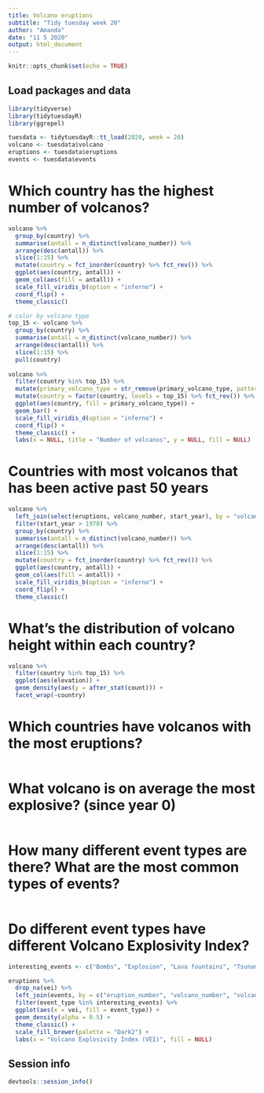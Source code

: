 ```yaml
---
title: Volcano eruptions
subtitle: "Tidy tuesday week 20"
author: "Amanda"
date: "11 5 2020"
output: html_document
---
```


```r
knitr::opts_chunk$set(echo = TRUE)
```

## Load packages and data

```r

library(tidyverse)
library(tidytuesdayR)
library(ggrepel)

tuesdata <- tidytuesdayR::tt_load(2020, week = 20)
volcano <- tuesdata$volcano
eruptions <- tuesdata$eruptions
events <- tuesdata$events
```

# Which country has the highest number of volcanos?
```r
volcano %>% 
  group_by(country) %>%
  summarise(antall = n_distinct(volcano_number)) %>% 
  arrange(desc(antall)) %>%
  slice(1:15) %>% 
  mutate(country = fct_inorder(country) %>% fct_rev()) %>%
  ggplot(aes(country, antall)) +
  geom_col(aes(fill = antall)) +
  scale_fill_viridis_b(option = "inferno") +
  coord_flip() +
  theme_classic()

# color by volcano type
top_15 <- volcano %>% 
  group_by(country) %>%
  summarise(antall = n_distinct(volcano_number)) %>% 
  arrange(desc(antall)) %>%
  slice(1:15) %>% 
  pull(country)
  
volcano %>% 
  filter(country %in% top_15) %>%
  mutate(primary_volcano_type = str_remove(primary_volcano_type, pattern = "\\(.*\\)|\\?")) %>% 
  mutate(country = factor(country, levels = top_15) %>% fct_rev()) %>%
  ggplot(aes(country, fill = primary_volcano_type)) +
  geom_bar() +
  scale_fill_viridis_d(option = "inferno") +
  coord_flip() +
  theme_classic() +
  labs(x = NULL, title = "Number of volcanos", y = NULL, fill = NULL)
```

# Countries with most volcanos that has been active past 50 years
```r
volcano %>% 
  left_join(select(eruptions, volcano_number, start_year), by = "volcano_number") %>% 
  filter(start_year > 1970) %>% 
  group_by(country) %>% 
  summarise(antall = n_distinct(volcano_number)) %>% 
  arrange(desc(antall)) %>%
  slice(1:15) %>% 
  mutate(country = fct_inorder(country) %>% fct_rev()) %>%
  ggplot(aes(country, antall)) +
  geom_col(aes(fill = antall)) +
  scale_fill_viridis_b(option = "inferno") +
  coord_flip() +
  theme_classic()
```

# What's the distribution of volcano height within each country?
```r
volcano %>% 
  filter(country %in% top_15) %>% 
  ggplot(aes(elevation)) +
  geom_density(aes(y = after_stat(count))) +
  facet_wrap(~country) 
```

# Which countries have volcanos with the most eruptions?
```r

```

# What volcano is on average the most explosive? (since year 0)
```r

```

# How many different event types are there? What are the most common types of events?
```r

```

# Do different event types have different Volcano Explosivity Index?
```r
interesting_events <- c("Bombs", "Explosion", "Lava fountains", "Tsunami")

eruptions %>%
  drop_na(vei) %>% 
  left_join(events, by = c("eruption_number", "volcano_number", "volcano_name")) %>% 
  filter(event_type %in% interesting_events) %>% 
  ggplot(aes(x = vei, fill = event_type)) +
  geom_density(alpha = 0.5) +
  theme_classic() +
  scale_fill_brewer(palette = "Dark2") +
  labs(x = "Volcano Explosivity Index (VEI)", fill = NULL)
```

## Session info
```r
devtools::session_info()
```
